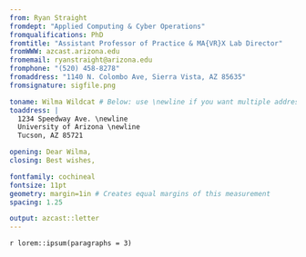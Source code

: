 ```yaml
---
from: Ryan Straight
fromdept: "Applied Computing & Cyber Operations"
fromqualifications: PhD
fromtitle: "Assistant Professor of Practice & MA{VR}X Lab Director"
fromWWW: azcast.arizona.edu
fromemail: ryanstraight@arizona.edu
fromphone: "(520) 458-8278"
fromaddress: "1140 N. Colombo Ave, Sierra Vista, AZ 85635"
fromsignature: sigfile.png

toname: Wilma Wildcat # Below: use \newline if you want multiple address lines
toaddress: |
  1234 Speedway Ave. \newline
  University of Arizona \newline
  Tucson, AZ 85721

opening: Dear Wilma,
closing: Best wishes,

fontfamily: cochineal
fontsize: 11pt
geometry: margin=1in # Creates equal margins of this measurement
spacing: 1.25

output: azcast::letter
---
```


`r lorem::ipsum(paragraphs = 3)`



